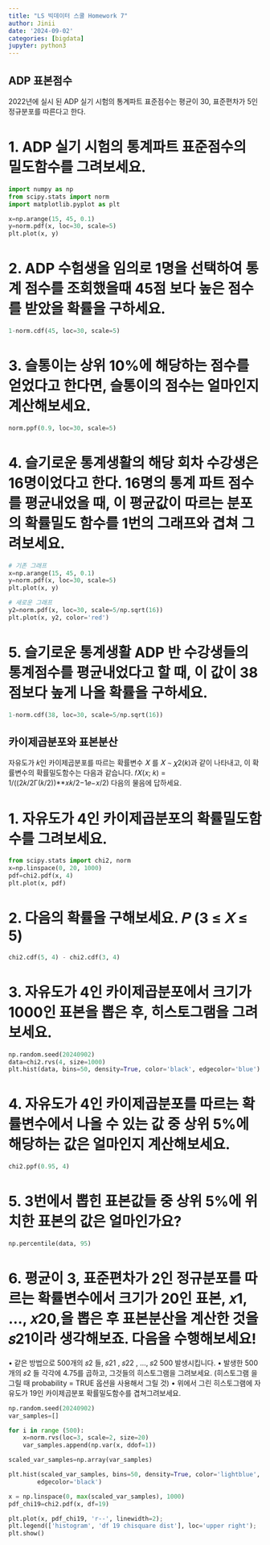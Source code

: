 ```yaml
---
title: "LS 빅데이터 스쿨 Homework 7"
author: Jinii
date: '2024-09-02'
categories: [bigdata]
jupyter: python3
---
```


## ADP 표본점수
2022년에 실시 된 ADP 실기 시험의 통계파트 표준점수는 평균이 30, 표준편차가 5인 정규분포를 따른다고 한다.

# 1. ADP 실기 시험의 통계파트 표준점수의 밀도함수를 그려보세요.
```python
import numpy as np
from scipy.stats import norm
import matplotlib.pyplot as plt

x=np.arange(15, 45, 0.1)
y=norm.pdf(x, loc=30, scale=5)
plt.plot(x, y)
```

# 2. ADP 수험생을 임의로 1명을 선택하여 통계 점수를 조회했을때 45점 보다 높은 점수를 받았을 확률을 구하세요.
```python
1-norm.cdf(45, loc=30, scale=5)
```

# 3. 슬통이는 상위 10%에 해당하는 점수를 얻었다고 한다면, 슬통이의 점수는 얼마인지 계산해보세요.
```python
norm.ppf(0.9, loc=30, scale=5)
```

# 4. 슬기로운 통계생활의 해당 회차 수강생은 16명이었다고 한다. 16명의 통계 파트 점수를 평균내었을 때, 이 평균값이 따르는 분포의 확률밀도 함수를 1번의 그래프와 겹쳐 그려보세요.
```python
# 기존 그래프
x=np.arange(15, 45, 0.1)
y=norm.pdf(x, loc=30, scale=5)
plt.plot(x, y)

# 새로운 그래프
y2=norm.pdf(x, loc=30, scale=5/np.sqrt(16))
plt.plot(x, y2, color='red')
```

# 5. 슬기로운 통계생활 ADP 반 수강생들의 통계점수를 평균내었다고 할 때, 이 값이 38점보다 높게 나올 확률을 구하세요.
```python
1-norm.cdf(38, loc=30, scale=5/np.sqrt(16))
```

## 카이제곱분포와 표본분산
자유도가 𝑘인 카이제곱분포를 따르는 확률변수 𝑋 를 𝑋 ∼ 𝜒2(𝑘)과 같이 나타내고,
이 확률변수의 확률밀도함수는 다음과 같습니다.
𝑓𝑋(𝑥; 𝑘) = 1/((2𝑘/2Γ(𝑘/2))**𝑥𝑘/2−1𝑒−𝑥/2)
다음의 물음에 답하세요.

# 1. 자유도가 4인 카이제곱분포의 확률밀도함수를 그려보세요.
```python
from scipy.stats import chi2, norm
x=np.linspace(0, 20, 1000)
pdf=chi2.pdf(x, 4)
plt.plot(x, pdf)

```

# 2. 다음의 확률을 구해보세요. 𝑃 (3 ≤ 𝑋 ≤ 5)
```python
chi2.cdf(5, 4) - chi2.cdf(3, 4)
```

# 3. 자유도가 4인 카이제곱분포에서 크기가 1000인 표본을 뽑은 후, 히스토그램을 그려보세요.
```python
np.random.seed(20240902)
data=chi2.rvs(4, size=1000)
plt.hist(data, bins=50, density=True, color='black', edgecolor='blue')

```

# 4. 자유도가 4인 카이제곱분포를 따르는 확률변수에서 나올 수 있는 값 중 상위 5%에 해당하는 값은 얼마인지 계산해보세요.
```python
chi2.ppf(0.95, 4)
```

# 5. 3번에서 뽑힌 표본값들 중 상위 5%에 위치한 표본의 값은 얼마인가요?
```python
np.percentile(data, 95)
```

# 6. 평균이 3, 표준편차가 2인 정규분포를 따르는 확률변수에서 크기가 20인 표본, 𝑥1, ..., 𝑥20,을 뽑은 후 표본분산을 계산한 것을 𝑠21이라 생각해보죠. 다음을 수행해보세요!
• 같은 방법으로 500개의 𝑠2 들, 𝑠21
, 𝑠22
, ..., 𝑠2
500 발생시킵니다.
• 발생한 500개의 𝑠2 들 각각에 4.75를 곱하고, 그것들의 히스토그램을 그려보세요. (히스토그램
을 그릴 때 probability = TRUE 옵션을 사용해서 그릴 것)
• 위에서 그린 히스토그램에 자유도가 19인 카이제곱분포 확률밀도함수를 겹쳐그려보세요.
```python
np.random.seed(20240902)
var_samples=[]

for i in range (500):
    x=norm.rvs(loc=3, scale=2, size=20)
    var_samples.append(np.var(x, ddof=1))

scaled_var_samples=np.array(var_samples)

plt.hist(scaled_var_samples, bins=50, density=True, color='lightblue',
        edgecolor='black')

x = np.linspace(0, max(scaled_var_samples), 1000)
pdf_chi19=chi2.pdf(x, df=19)

plt.plot(x, pdf_chi19, 'r--', linewidth=2);
plt.legend(['histogram', 'df 19 chisquare dist'], loc='upper right');
plt.show()
```
